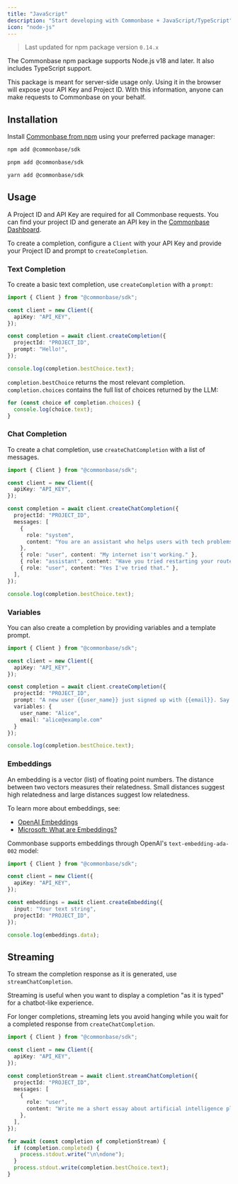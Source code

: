 ```yaml
---
title: "JavaScript"
description: "Start developing with Commonbase + JavaScript/TypeScript"
icon: "node-js"
---
```


> Last updated for npm package version `0.14.x`

The Commonbase npm package supports Node.js v18 and later. It also includes
TypeScript support.

<Warning>
  This package is meant for server-side usage only. Using it in the browser will
  expose your API Key and Project ID. With this information, anyone can make
  requests to Commonbase on your behalf.
</Warning>

## Installation

Install [Commonbase from npm](https://www.npmjs.com/package/@commonbase/sdk)
using your preferred package manager:

<CodeGroup>

```bash npm
npm add @commonbase/sdk
```

```bash pnpm
pnpm add @commonbase/sdk
```

```bash yarn
yarn add @commonbase/sdk
```

</CodeGroup>

## Usage

A Project ID and API Key are required for all Commonbase requests. You can find
your project ID and generate an API key in the
[Commonbase Dashboard](https://commonbase.com/).

To create a completion, configure a `Client` with your API Key and provide your
Project ID and prompt to `createCompletion`.

### Text Completion

To create a basic text completion, use `createCompletion` with a `prompt`:

```ts
import { Client } from "@commonbase/sdk";

const client = new Client({
  apiKey: "API_KEY",
});

const completion = await client.createCompletion({
  projectId: "PROJECT_ID",
  prompt: "Hello!",
});

console.log(completion.bestChoice.text);
```

`completion.bestChoice` returns the most relevant completion.
`completion.choices` contains the full list of choices returned by the LLM:

```ts
for (const choice of completion.choices) {
  console.log(choice.text);
}
```

### Chat Completion

To create a chat completion, use `createChatCompletion` with a list of messages.

```ts
import { Client } from "@commonbase/sdk";

const client = new Client({
  apiKey: "API_KEY",
});

const completion = await client.createChatCompletion({
  projectId: "PROJECT_ID",
  messages: [
    {
      role: "system",
      content: "You are an assistant who helps users with tech problems.",
    },
    { role: "user", content: "My internet isn't working." },
    { role: "assistant", content: "Have you tried restarting your router?" },
    { role: "user", content: "Yes I've tried that." },
  ],
});

console.log(completion.bestChoice.text);
```

### Variables

You can also create a completion by providing variables and a template prompt.

```ts
import { Client } from "@commonbase/sdk";

const client = new Client({
  apiKey: "API_KEY",
});

const completion = await client.createCompletion({
  projectId: "PROJECT_ID",
  prompt: "A new user {{user_name}} just signed up with {{email}}. Say hello!"
  variables: {
    user_name: "Alice",
    email: "alice@example.com"
  }
});

console.log(completion.bestChoice.text);
```

### Embeddings

An embedding is a vector (list) of floating point numbers. The distance between
two vectors measures their relatedness. Small distances suggest high relatedness
and large distances suggest low relatedness.

To learn more about embeddings, see:

- [OpenAI Embeddings](https://platform.openai.com/docs/guides/embeddings/what-are-embeddings)
- [Microsoft: What are Embeddings?](https://learn.microsoft.com/en-us/semantic-kernel/memories/embeddings)

Commonbase supports embeddings through OpenAI's `text-embedding-ada-002` model:

```ts
import { Client } from "@commonbase/sdk";

const client = new Client({
  apiKey: "API_KEY",
});

const embeddings = await client.createEmbedding({
  input: "Your text string",
  projectId: "PROJECT_ID",
});

console.log(embeddings.data);
```

## Streaming

To stream the completion response as it is generated, use
`streamChatCompletion`.

Streaming is useful when you want to display a completion "as it is typed" for a
chatbot-like experience.

For longer completions, streaming lets you avoid hanging while you wait for a
completed response from `createChatCompletion`.

```ts
import { Client } from "@commonbase/sdk";

const client = new Client({
  apiKey: "API_KEY",
});

const completionStream = await client.streamChatCompletion({
  projectId: "PROJECT_ID",
  messages: [
    {
      role: "user",
      content: "Write me a short essay about artificial intelligence please.",
    },
  ],
});

for await (const completion of completionStream) {
  if (completion.completed) {
    process.stdout.write("\n\ndone");
  }
  process.stdout.write(completion.bestChoice.text);
}
```
